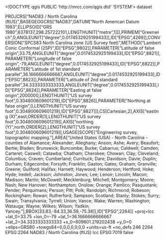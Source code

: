<!DOCTYPE qgis PUBLIC 'http://mrcc.com/qgis.dtd' 'SYSTEM'>
<qgis version="3.32.2-Lima">
  <identifier></identifier>
  <parentidentifier></parentidentifier>
  <language></language>
  <type>dataset</type>
  <title></title>
  <abstract></abstract>
  <contact>
    <name></name>
    <organization></organization>
    <position></position>
    <voice></voice>
    <fax></fax>
    <email></email>
    <role></role>
  </contact>
  <links/>
  <dates/>
  <fees></fees>
  <encoding></encoding>
  <crs>
    <spatialrefsys nativeFormat="Wkt">
      <wkt>PROJCRS["NAD83 / North Carolina (ftUS)",BASEGEOGCRS["NAD83",DATUM["North American Datum 1983",ELLIPSOID["GRS 1980",6378137,298.257222101,LENGTHUNIT["metre",1]]],PRIMEM["Greenwich",0,ANGLEUNIT["degree",0.0174532925199433]],ID["EPSG",4269]],CONVERSION["SPCS83 North Carolina zone (US Survey feet)",METHOD["Lambert Conic Conformal (2SP)",ID["EPSG",9802]],PARAMETER["Latitude of false origin",33.75,ANGLEUNIT["degree",0.0174532925199433],ID["EPSG",8821]],PARAMETER["Longitude of false origin",-79,ANGLEUNIT["degree",0.0174532925199433],ID["EPSG",8822]],PARAMETER["Latitude of 1st standard parallel",36.1666666666667,ANGLEUNIT["degree",0.0174532925199433],ID["EPSG",8823]],PARAMETER["Latitude of 2nd standard parallel",34.3333333333333,ANGLEUNIT["degree",0.0174532925199433],ID["EPSG",8824]],PARAMETER["Easting at false origin",2000000,LENGTHUNIT["US survey foot",0.304800609601219],ID["EPSG",8826]],PARAMETER["Northing at false origin",0,LENGTHUNIT["US survey foot",0.304800609601219],ID["EPSG",8827]]],CS[Cartesian,2],AXIS["easting (X)",east,ORDER[1],LENGTHUNIT["US survey foot",0.304800609601219]],AXIS["northing (Y)",north,ORDER[2],LENGTHUNIT["US survey foot",0.304800609601219]],USAGE[SCOPE["Engineering survey, topographic mapping."],AREA["United States (USA) - North Carolina - counties of Alamance; Alexander; Alleghany; Anson; Ashe; Avery; Beaufort; Bertie; Bladen; Brunswick; Buncombe; Burke; Cabarrus; Caldwell; Camden; Carteret; Caswell; Catawba; Chatham; Cherokee; Chowan; Clay; Cleveland; Columbus; Craven; Cumberland; Currituck; Dare; Davidson; Davie; Duplin; Durham; Edgecombe; Forsyth; Franklin; Gaston; Gates; Graham; Granville; Greene; Guilford; Halifax; Harnett; Haywood; Henderson; Hertford; Hoke; Hyde; Iredell; Jackson; Johnston; Jones; Lee; Lenoir; Lincoln; Macon; Madison; Martin; McDowell; Mecklenburg; Mitchell; Montgomery; Moore; Nash; New Hanover; Northampton; Onslow; Orange; Pamlico; Pasquotank; Pender; Perquimans; Person; Pitt; Polk; Randolph; Richmond; Robeson; Rockingham; Rowan; Rutherford; Sampson; Scotland; Stanly; Stokes; Surry; Swain; Transylvania; Tyrrell; Union; Vance; Wake; Warren; Washington; Watauga; Wayne; Wilkes; Wilson; Yadkin; Yancey."],BBOX[33.83,-84.33,36.59,-75.38]],ID["EPSG",2264]]</wkt>
      <proj4>+proj=lcc +lat_0=33.75 +lon_0=-79 +lat_1=36.1666666666667 +lat_2=34.3333333333333 +x_0=609601.219202438 +y_0=0 +ellps=GRS80 +towgs84=0,0,0,0,0,0,0 +units=us-ft +no_defs</proj4>
      <srsid>246</srsid>
      <srid>2264</srid>
      <authid>EPSG:2264</authid>
      <description>NAD83 / North Carolina (ftUS)</description>
      <projectionacronym>lcc</projectionacronym>
      <ellipsoidacronym>EPSG:7019</ellipsoidacronym>
      <geographicflag>false</geographicflag>
    </spatialrefsys>
  </crs>
  <extent>
    <spatial miny="0" minx="0" dimensions="2" minz="0" crs="EPSG:2264" maxy="0" maxz="0" maxx="0"/>
    <temporal>
      <period>
        <start></start>
        <end></end>
      </period>
    </temporal>
  </extent>
</qgis>
